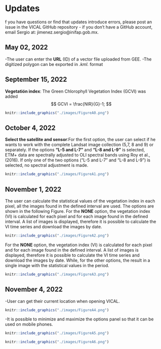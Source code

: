 # Updates
f you have questions or find that updates introduce errors, please post an issue in the VICAL GitHub repository - if you don’t have a GitHub account, email Sergio at: jimenez.sergio@inifap.gob.mx.

## May 02, 2022

-The user can enter the **URL** (ID) of a vector file uploaded from GEE.
-The digitized polygon can be exported in _.kml._ format

## September 15, 2022

**Vegetatión index**: The Green Chlorophyll Vegetation Index (GCVI) was added
$$
GCVI = \frac{NIR}{G}-1;     
$$
```r
knitr::include_graphics("./images/FigureA0.png")
```
## October 4, 2022

**Select the satellite and sensor**:For the first option, the user can select if he wants to work with the complete Landsat image collection (5,7, 8 and 9) or separately. If the options **“L-5 and L-7”** and **“L-8 and L-9”** is selected, ETM+ data are spectrally adjusted to OLI spectral bands using Roy et al., (2016). If only one of the two options (“L-5 and L-7” and “L-8 and L-9”) is selected, no spectral adjustment is made. 
```r
knitr::include_graphics("./images/FigureA1.png")
```

## November 1, 2022
The user can calculate the statistical values of the vegetation index in each pixel, all the images found in the defined interval are used. The options are shown in the following Figure. For the **NONE** option, the vegetation index (VI) is calculated for each pixel and for each image found in the defined interval. A list of images is displayed, therefore it is possible to calculate the VI time series and download the images by date. 
```r
knitr::include_graphics("./images/FigureA2.png")
```

For the **NONE** option, the vegetation index (VI) is calculated for each pixel and for each image found in the defined interval. A list of images is displayed, therefore it is possible to calculate the VI time series and download the images by date. While, for the other options, the result in a single image with the statistical values in the period.
```r
knitr::include_graphics("./images/FigureA3.png")
```

## November 4, 2022
-User can get their current location when opening VICAL.

```r
knitr::include_graphics("./images/FigureA4.png")
```
-It is possible to minimize and maximize the options panel so that it can be used on mobile phones.
```r
knitr::include_graphics("./images/FigureA5.png")
```
```r
knitr::include_graphics("./images/FigureA6.png")
```
